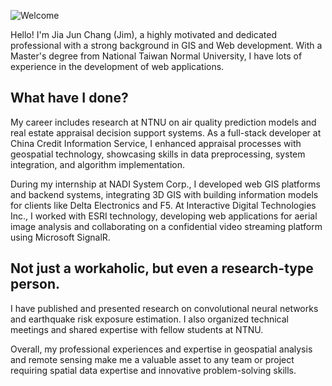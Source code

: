 ![Welcome](/images/programming.jpg 'a title')

Hello! I'm Jia Jun Chang (Jim), a highly motivated and dedicated professional with a strong background in GIS and Web development. With a Master's degree from National Taiwan Normal University, I have lots of experience in the development of web applications.

## What have I done?

My career includes research at NTNU on air quality prediction models and real estate appraisal decision support systems. As a full-stack developer at China Credit Information Service, I enhanced appraisal processes with geospatial technology, showcasing skills in data preprocessing, system integration, and algorithm implementation.

During my internship at NADI System Corp., I developed web GIS platforms and backend systems, integrating 3D GIS with building information models for clients like Delta Electronics and F5. At Interactive Digital Technologies Inc., I worked with ESRI technology, developing web applications for aerial image analysis and collaborating on a confidential video streaming platform using Microsoft SignalR.

## Not just a workaholic, but even a research-type person.

I have published and presented research on convolutional neural networks and earthquake risk exposure estimation. I also organized technical meetings and shared expertise with fellow students at NTNU.

Overall, my professional experiences and expertise in geospatial analysis and remote sensing make me a valuable asset to any team or project requiring spatial data expertise and innovative problem-solving skills.
